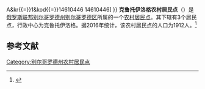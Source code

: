 {{Infobox Settlement
| official_name = 克鲁托伊洛格农村居民点
| native_name = Крутологское сельское поселение
| settlement_type = [[农村居民点|农村居民点]]
| subdivision_type = [[国家|国家]]
| subdivision_type1 = [[州_(俄罗斯)|州]]
| subdivision_type2 = [[区_(苏联)|区]]
| subdivision_name = {{RUS}}
| subdivision_name1 = [[别尔哥罗德州|别尔哥罗德州]]
| subdivision_name2 = [[别尔哥罗德区|别尔哥罗德区]]
| seat_type = 行政中心
| seat = 克鲁托伊洛格
| population_as_of=2016
| population_footnotes = <ref name=stat />
| population_total = 1912
| coordinates_display = inline,title
| latd = 50 | latm = 31 | lats = 15 | latNS = N
| longd = 36 | longm = 44 | longs = 20 | longEW = E
| timezone = [[莫斯科时间|MSK]]
| utc_offset = +3
| blank_name = [[俄罗斯市政土地区划代码|OKTMO编码]]
| blank_info = [http://classif.spb.ru/classificators/view/tma.php?st{{=}}A&kr{{=}}1&kod{{=}}14610446 14610446]
}}
'''克鲁托伊洛格农村居民点'''（{{lang-ru|Крутологское сельское поселение}}）是[[俄罗斯联邦|俄罗斯联邦]][[别尔哥罗德州|别尔哥罗德州]][[别尔哥罗德区|别尔哥罗德区]]所属的一个[[农村居民点|农村居民点]]。其下辖有3个居民点，行政中心为克鲁托伊洛格。据2016年统计，该农村居民点的人口为1912人。<ref name=stat>{{cite web |url=http://www.gubkinadm.ru/gorod/images/stories/foto/okrug/pasportggo.rar |title=Паспорт Губкинского городского округа на 1 января 2016 года |accessdate=2016-02-02 |archiveurl=https://www.webcitation.org/6ezlnsjoC?url=http://www.gubkinadm.ru/gorod/images/stories/foto/okrug/pasportggo.rar |archivedate=2016-02-02 |language=ru |deadurl=yes }}</ref>

== 参考文献 ==
{{reflist}}

{{Russia-stub}}

[[Category:别尔哥罗德州农村居民点|Category:别尔哥罗德州农村居民点]]